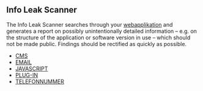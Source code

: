 == Info Leak Scanner ==


The Info Leak Scanner searches through your [[Webanwendung|webapplikation]] and generates a report on possibly unintentionally detailed information – e.g. on the structure of the application or software version in use – which should not be made public. Findings should be rectified as quickly as possible.

* [[Content-Management-System-Found/EN|CMS]]
* [[Email-Address-Found/EN|EMAIL]]
* [[JavaScript-Vulnerability/EN|JAVASCRIPT]]
* [[Plugin-Found/EN|PLUG-IN]]
* [[Phone-Number-Found/EN|TELEFONNUMMER]]
